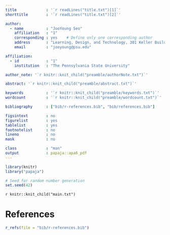 ```yaml
---
title             : '`r readLines("title.txt")[1]`'
shorttitle        : '`r readLines("title.txt")[2]`'

author: 
  - name          : "JooYoung Seo"
    affiliation   : "1"
    corresponding : yes    # Define only one corresponding author
    address       : "Learning, Design, and Technology, 301 Keller Building, University Park, PA 16802, USA"
    email         : "jooyoung@psu.edu"

affiliation:
  - id            : "1"
    institution   : "The Pennsylvania State University"

author_note: '`r knitr::knit_child("preamble/authorNote.txt")`'

abstract: '`r knitr::knit_child("preamble/abstract.txt")`'

keywords          : '`r knitr::knit_child("preamble/keywords.txt")`'
wordcount         : '`r knitr::knit_child("preamble/wordcount.txt")`'

bibliography      : ["bib/r-references.bib", "bib/references.bib"]

figsintext        : no
figurelist        : yes
tablelist         : yes
footnotelist      : no
lineno            : no
mask              : no

class             : "man"
output            : papaja::apa6_pdf
---
```


```r
library(knitr)
library("papaja")

# Seed for random number generation
set.seed(42)
```

`r knitr::knit_child("main.txt")`

\newpage

# References
```r
r_refs(file = "bib/r-references.bib")
```

\setlength{\parindent}{-0.5in}
\setlength{\leftskip}{0.5in}
